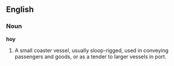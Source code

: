 ==English==

===Noun===

'''hoy'''

#A small coaster vessel, usually sloop-rigged, used in conveying passengers and goods, or as a tender to larger vessels in port.